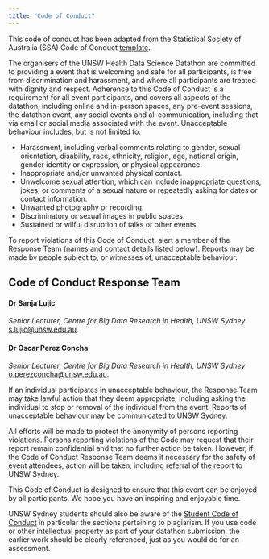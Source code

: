 ```yaml
---
title: "Code of Conduct"
---
```


::: {.callout-note}

This code of conduct has been adapted from the Statistical Society of Australia (SSA) Code of Conduct [template](https://www.statsoc.org.au/CodeOfConductTemplate/). 

:::

The organisers of the UNSW Health Data Science Datathon are committed to providing a event that is welcoming and safe for all participants, is free from discrimination and harassment, and where all participants are treated with dignity and respect. Adherence to this Code of Conduct is a requirement for all event participants, and covers all aspects of the datathon, including online and in-person spaces, any pre-event sessions, the datathon event, any social events and all communication, including that via email or social media associated with the event. Unacceptable behaviour includes, but is not limited to:

* Harassment, including verbal comments relating to gender, sexual orientation, disability, race, ethnicity, religion, age, national origin, gender identity or expression, or physical appearance.
* Inappropriate and/or unwanted physical contact.
* Unwelcome sexual attention, which can include inappropriate questions, jokes, or comments of a sexual nature or repeatedly asking for dates or contact information.
* Unwanted photography or recording.
* Discriminatory or sexual images in public spaces.
* Sustained or wilful disruption of talks or other events.

To report violations of this Code of Conduct, alert a member of the Response Team (names and contact details listed below). Reports may be made by people subject to, or witnesses of, unacceptable behaviour.

::: {.callout-note}
## Code of Conduct Response Team

#### Dr Sanja Lujic
_Senior Lecturer, Centre for Big Data Research in Health, UNSW Sydney_
<a href="mailto:s.lujic@unsw.edu.au">s.lujic@unsw.edu.au</a>.

#### Dr Oscar Perez Concha

_Senior Lecturer, Centre for Big Data Research in Health, UNSW Sydney_
<a href="mailto:o.perezconcha@unsw.edu.au">o.perezconcha@unsw.edu.au</a>.

:::

If an individual participates in unacceptable behaviour, the Response Team may take lawful action that they deem appropriate, including asking the individual to stop or removal of the individual from the event. Reports of unacceptable behaviour may be communicated to UNSW Sydney.

All efforts will be made to protect the anonymity of persons reporting violations. Persons reporting violations of the Code may request that their report remain confidential and that no further action be taken. However, if the Code of Conduct Response Team deems it necessary for the safety of event attendees, action will be taken, including referral of the report to UNSW Sydney.

This Code of Conduct is designed to ensure that this event can be enjoyed by all participants. We hope you have an inspiring and enjoyable time.

::: {.callout-note}

UNSW Sydney students should also be aware of the [Student Code of Conduct](https://www.unsw.edu.au/planning-assurance/conduct-integrity/conduct-unsw/student-conduct-integrity/student-code-conduct) in particular the sections pertaining to plagiarism. If you use code or other intellectual property as part of your datathon submission, the earlier work should be clearly referenced, just as you would do for an assessment.

:::

